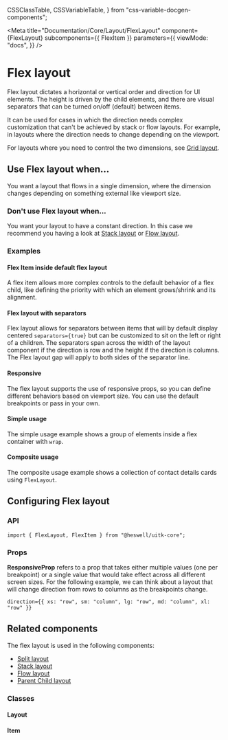   CSSClassTable,
  CSSVariableTable,
} from "css-variable-docgen-components";

<Meta
  title="Documentation/Core/Layout/FlexLayout"
  component={FlexLayout}
  subcomponents={{ FlexItem }}
  parameters={{
    viewMode: "docs",
  }}
/>

# Flex layout

Flex layout dictates a horizontal or vertical order and direction for UI elements.
The height is driven by the child elements, and there are visual separators that can be turned on/off (default) between items.

It can be used for cases in which the direction needs complex customization that can't be achieved by stack or flow layouts.
For example, in layouts where the direction needs to change depending on the viewport.

For layouts where you need to control the two dimensions, see [Grid layout](?path=/docs/documentation-core-layout-gridlayout--page).

<Canvas>
  <Story id="core-layout-flexlayout--default-flex-layout" />
</Canvas>

## Use Flex layout when...

You want a layout that flows in a single dimension, where the dimension changes depending on something external like viewport size.

### Don't use Flex layout when...

You want your layout to have a constant direction. In this case we recommend you having a look at [Stack layout](?path=/docs/documentation-core-layout-stacklayout--page) or [Flow layout](?path=/docs/documentation-core-layout-flowlayout--page).

### Examples

#### Flex Item inside default flex layout

A flex item allows more complex controls to the default behavior of a flex child, like defining the priority with which an element grows/shrink and its alignment.

<Canvas>
  <Story id="core-layout-flexlayout-flexitem--flex-item-wrapper" />
</Canvas>

#### Flex layout with separators

Flex layout allows for separators between items that will by default display centered `separators={true}` but can be customized to sit on the left or right of a children.
The separators span across the width of the layout component if the direction is row and the height if the direction is columns.
The Flex layout gap will apply to both sides of the separator line.

<Canvas>
  <Story id="core-layout-flexlayout--flex-layout-with-separators" />
</Canvas>

#### Responsive

The flex layout supports the use of responsive props, so you can define different behaviors based on viewport size.
You can use the default breakpoints or pass in your own.

<Canvas>
  <Story id="core-layout-flexlayout--flex-layout-using-responsive-props" />
</Canvas>

#### Simple usage

The simple usage example shows a group of elements inside a flex container with `wrap`.

<Canvas>
  <Story id="core-layout-flexlayout--flex-layout-simple-usage" />
</Canvas>

#### Composite usage

The composite usage example shows a collection of contact details cards using `FlexLayout`.

<Canvas>
  <Story id="core-layout-flexlayout--flex-layout-composite" />
</Canvas>

## Configuring Flex layout

### API

```
import { FlexLayout, FlexItem } from "@heswell/uitk-core";
```

### Props

**ResponsiveProp** refers to a prop that takes either multiple values (one per breakpoint) or a single value that would take effect across all different screen sizes.
For the following example, we can think about a layout that will change direction from rows to columns as the breakpoints change.

```
direction={{ xs: "row", sm: "column", lg: "row", md: "column", xl: "row" }}
```

<ArgsTable of={FlexLayout} />

## Related components

The flex layout is used in the following components:

- [Split layout](?path=/docs/documentation-core-layout-splitlayout--page)
- [Stack layout](?path=/docs/documentation-core-layout-stacklayout--page)
- [Flow layout](?path=/docs/documentation-core-layout-flowlayout--page)
- [Parent Child layout](?path=/docs/documentation-core-layout-parentchildlayout--page)

### Classes

#### Layout

<CSSClassTable of={FlexLayout} />

#### Item

<CSSClassTable of={FlexItem} />

<HelpAndSupport />

